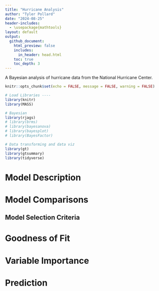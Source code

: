 ```yaml
---
title: "Hurricane Analysis"
author: "Tyler Pollard"
date: "2024-08-25"
header-includes:
  - \usepackage{mathtools}
layout: default
output:  
  github_document:
    html_preview: false
    includes: 
      in_header: head.html
    toc: true
    toc_depth: 3
---
```


A Bayesian analysis of hurricane data from the National Hurricane Center.

```r
knitr::opts_chunk$set(echo = FALSE, message = FALSE, warning = FALSE)
```

```r
# Load Libraries ----
library(knitr)
library(MASS)

# Bayesian
library(rjags)
# library(brms)
# library(bayesanova)
# library(bayesplot)
# library(BayesFactor)

# Data transforming and data viz
library(gt)
library(gtsummary)
library(tidyverse)
```

# Model Description

# Model Comparisons

## Model Selection Criteria

# Goodness of Fit

# Variable Importance

# Prediction